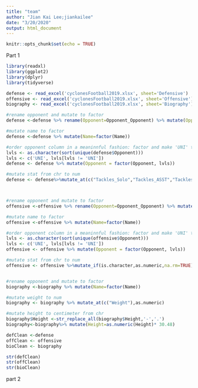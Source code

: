 ```yaml
---
title: "team"
author: "Jian Kai Lee;jiankailee"
date: "3/20/2020"
output: html_document
---
```


```r
knitr::opts_chunk$set(echo = TRUE)
```


Part 1
```r
library(readxl)
library(ggplot2)
library(dplyr)
library(tidyverse)

defense <- read_excel('cyclonesFootball2019.xlsx', sheet='Defensive')
offensive <- read_excel('cyclonesFootball2019.xlsx', sheet='Offensive')
biography <- read_excel('cyclonesFootball2019.xlsx', sheet='Biography')

#rename opponent and mutate to factor
defense <-defense %>% rename(Opponent=Opponent_Opponent) %>% mutate(Opponent=factor(Opponent))

#mutate name to factor
defense <-defense %>% mutate(Name=factor(Name))

#order opponent column in a meaninnful fashion: factor and make 'UNI' the first level
lvls <- as.character(sort(unique(defense$Opponent)))
lvls <- c('UNI', lvls[lvls != 'UNI'])
defense <- defense %>% mutate(Opponent = factor(Opponent, lvls))

#mutate stat from chr to num
defense <- defense%>%mutate_at(c("Tackles_Solo","Tackles_ASST","Tackles_TFL","Tackles_Sack","Turnover_FF","Turnover_FR","Turnover_INT","Pass_QBH","Pass_PB"),as.numeric)



#rename opponent and mutate to factor
offensive <-offensive %>% rename(Opponent=Opponent_Opponent) %>% mutate(Opponent=factor(Opponent))

#mutate name to factor
offensive <-offensive %>% mutate(Name=factor(Name))

#order opponent column in a meaninnful fashion: factor and make 'UNI' the first level
lvls <- as.character(sort(unique(offensive$Opponent)))
lvls <- c('UNI', lvls[lvls != 'UNI'])
offensive <- offensive %>% mutate(Opponent = factor(Opponent, lvls))

#mutate stat from chr to num
offensive <- offensive %>%mutate_if(is.character,as.numeric,na.rm=TRUE)


#rename opponent and mutate to factor
biography <-biography %>% mutate(Name=factor(Name))

#mutate weight to num
biography <- biography %>% mutate_at(c("Weight"),as.numeric)

#mutate height to centimeter from chr
biography$Height <-str_replace_all(biography$Height,'-','.')
biography<-biography%>% mutate(Height=as.numeric(Height)* 30.48) 

defClean <-defense
offClean <- offensive
bioClean <- biography

str(defClean)
str(offClean)
str(bioClean)
```

part 2
```r

```
